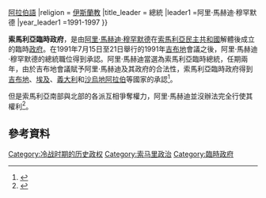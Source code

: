 {{noteTA
|G1=Country
|1=zh:索馬里語;zh-hans:索马里语;zh-hk:索馬里語;zh-tw:索馬利語;
}}
{{Infobox country
|conventional_long_name = 索馬利亞共和國臨時政府
|native_name = 
|common_name            = 索馬利亞
|era                    = 索馬利亞內戰
|government_type        = [[臨時政府|臨時政府]]
|anthem                 = 索馬利亞萬歲<center>[[File:Somali_National_Anthem_(1960-2000).ogg|File:Somali_National_Anthem_(1960-2000).ogg]]</center>
|event_start            = 索馬里多階段國際會議
|date_start             = 1月
|year_start             = 1991年
|date_end               = 1月
|year_end               = 1997年
|p1                     = 索馬利亞民主共和國
|flag_p1                = Flag of Somalia.svg
|s1                     = 索馬利亞過渡國家政府
|flag_s1                = Flag of Somalia.svg
|image_flag             = Flag of Somalia.svg
|flag_alt               = Flag of Somalia
|flag                   = Flag of Somalia
|image_coat             = Coat of arms of Somalia.svg
|image_map              = Somalia (orthographic projection).svg
|capital                = [[摩加迪休|摩加迪休]]
|common_languages       = [[索馬利語|索馬利語]]{{·}}[[阿拉伯語|阿拉伯語]]
|religion               = [[伊斯蘭教|伊斯蘭教]]
|title_leader           = 總統
|leader1                =阿里·馬赫迪·穆罕默德
|year_leader1             =1991-1997
}}

'''索馬利亞臨時政府'''，是由[[阿里·馬赫迪·穆罕默德|阿里·馬赫迪·穆罕默德]]在[[索馬利亞民主共和國|索馬利亞民主共和國]]解體後成立的臨時[[政府|政府]]。在1991年7月15日至21日舉行的1991年[[吉布地|吉布地]]會議之後，阿里·馬赫迪·穆罕默德的總統職位得到承認。阿里·馬赫迪當選為索馬利亞臨時總統，任期兩年，由於吉布地會議賦予阿里·馬赫迪及其政府的合法性，索馬利亞臨時政府得到[[吉布地|吉布地]]、[[埃及|埃及]]、[[義大利|義大利]]和[[沙烏地阿拉伯|沙烏地阿拉伯]]等國家的承認<ref>{{cite web|url=https://circle.ubc.ca/bitstream/handle/2429/5267 |title=Harbinger of a new world order? |publisher=library.ubc.ca |date= |accessdate=2014-03-05}}</ref>。

但是索馬利亞南部與北部的各派互相爭奪權力，阿里·馬赫迪並沒辦法完全行使其權利<ref name=SOMALIA-KEY-ACTORS>{{cite news|title=Somalia: Some key actors in the transitional process|url=http://www.reliefweb.int/rw/rwb.nsf/0/cd80e675a2fba86a49256ff90029df0f?OpenDocument|date=2005-05-06|publisher=[[The_New_Humanitarian|IRIN]]|accessdate=2007-02-07|archive-date=2007-09-27|archive-url=https://web.archive.org/web/20070927193104/http://www.reliefweb.int/rw/rwb.nsf/0/cd80e675a2fba86a49256ff90029df0f?OpenDocument|dead-url=no}}</ref>。

==參考資料==
{{reflist}}

{{索馬里小作品}}
[[Category:冷战时期的历史政权|Category:冷战时期的历史政权]]
[[Category:索马里政治|Category:索马里政治]]
[[Category:臨時政府|Category:臨時政府]]